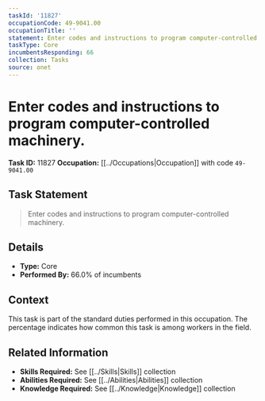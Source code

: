 ```yaml
---
taskId: '11827'
occupationCode: 49-9041.00
occupationTitle: ''
statement: Enter codes and instructions to program computer-controlled machinery.
taskType: Core
incumbentsResponding: 66
collection: Tasks
source: onet
---
```

# Enter codes and instructions to program computer-controlled machinery.

**Task ID:** 11827
**Occupation:** [[../Occupations|Occupation]] with code `49-9041.00`

## Task Statement

> Enter codes and instructions to program computer-controlled machinery.

## Details

- **Type:** Core
- **Performed By:** 66.0% of incumbents

## Context

This task is part of the standard duties performed in this occupation. The percentage indicates how common this task is among workers in the field.

## Related Information

- **Skills Required:** See [[../Skills|Skills]] collection
- **Abilities Required:** See [[../Abilities|Abilities]] collection
- **Knowledge Required:** See [[../Knowledge|Knowledge]] collection
